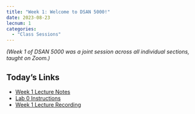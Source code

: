 ```yaml
---
title: "Week 1: Welcome to DSAN 5000!"
date: 2023-08-23
lecnum: 1
categories:
  - "Class Sessions"
---
```


*(Week 1 of DSAN 5000 was a joint session across all individual sections, taught on Zoom.)*


::: {.callout-note}

# Today's Links

* <a class="icon-link" href="https://jfh.georgetown.domains/dsan5000/slides-and-labs/_site/content/slides/faculty/notes.html" target="_blank"><i class="bi bi-journals pe-1"></i>Week 1 Lecture Notes</a>
* <a class="icon-link" href="https://jfh.georgetown.domains/dsan5000/slides-and-labs/_site/content/labs/assignments/lab-00/lab-0.pdf" target="_blank"><i class="bi bi-laptop pe-1"></i>Lab 0 Instructions</a>
* <a class="icon-link" href="https://georgetown.zoom.us/rec/play/A7VzrmQEWpDYp10mDDbTWzxA7HYzaN3mXHvy4_pdDi1MsLocjxei3PG6qxLSc7_cjuu8dolvZlvyOD3j.scF7T7VpX5SvUA-_?canPlayFromShare=true&from=share_recording_detail&startTime=1692808468000&componentName=rec-play&originRequestUrl=https%3A%2F%2Fgeorgetown.zoom.us%2Frec%2Fshare%2Fe_Ei6X4qg_5ch6dnj7k_NP8ZrOnrquWTltKhdrFqF1lDgRw57Ti81vdgjOae387a.dlsZvy60UY-pezSr%3FstartTime%3D1692808468000" target="_blank"><i class="bi bi-film pe-1"></i>Week 1 Lecture Recording</a>

:::

